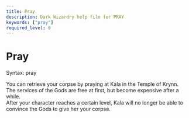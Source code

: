 ```yaml
---
title: Pray
description: Dark Wizardry help file for PRAY
keywords: ["pray"]
required_level: 0
---
```


# Pray

Syntax: pray  

You can retrieve your corpse by praying at Kala in the Temple of Krynn.  
The services of the Gods are free at first, but become expensive after a while.  
After your character reaches a certain level, Kala will no longer be able to  
convince the Gods to give her your corpse.